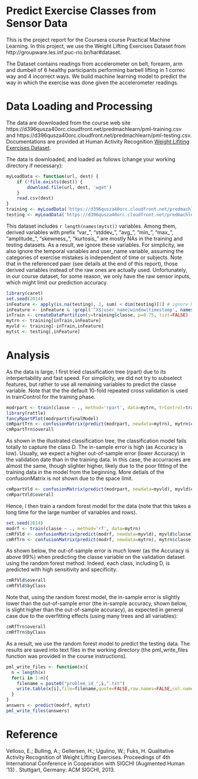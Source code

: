 Predict Exercise Classes from Sensor Data
======================================================
This is the project report for the Coursera course Practical Machine Learning.
In this project, we use the Weight Lifting Exercises Dataset from http://groupware.les.inf.puc-rio.br/har#dataset.

The Dataset contains readings from accelerometer on belt, forearm, arm and dumbell of 6 healthy participants performing barbell lifting in 1 correc way and 4 incorrect ways. We build machine learning model to predict the way in which the exercise was done given the accelerometer readings. 

# Data Loading and Processing
The data are downloaded from the course web site https://d396qusza40orc.cloudfront.net/predmachlearn/pml-training.csv and 
https://d396qusza40orc.cloudfront.net/predmachlearn/pml-testing.csv. Documentations are provided at Human Activity Recognition [Weight Lifiting Exercises Dataset](http://groupware.les.inf.puc-rio.br/har#dataset). 

The data is downloaded, and loaded as follows (change your working directory if necessary):

```r
myLoadData <- function(url, dest) {
	if (!file.exists(dest)) {
		download.file(url, dest, 'wget')
	}
	read.csv(dest)
}
training <- myLoadData('https://d396qusza40orc.cloudfront.net/predmachlearn/pml-training.csv', 'pml-training.csv')
testing <- myLoadData('https://d396qusza40orc.cloudfront.net/predmachlearn/pml-testing.csv', 'pml-testing.csv')
```

This dataset includes `r length(names(mytst))` variables. Among them, derived variables with prefix "var_", "stddev_", "avg_", "min_", "max_", "amplitude_", "skewness_", "kurtosis_" are mostly NAs in the training and testing datasets. As a result, we ignore these variables. For simplicity, we also ignore the temporal variables and user_name variable, assuming the categories of exercise mistakes is independent of time or subjects. Note that in the referenced paer (see details at the end of this report), those derived variables instead of the raw ones are actually used. Unfortunately, in our course dataset, for some reason, we only have the raw sensor inputs, which might limit our prediction accuracy.

<!--
We still have lots of variables, and would like to reduce them using feature selection

```r
# library(caret)
# set.seed(2014)
# inFeature <- apply(is.na(testing), 2, sum) < dim(testing)[1] # ignore NA only columns
# inFeature <- inFeature & !grepl('^X$|user_name|window|timestamp', names(testing))
# inSelection <- createDataPartition(y=training$classe, p=0.1, list=FALSE)
# mysel <- training[inSelection, inFeature]
# x <- mysel[,-53]
# y <- mysel[,53]
# myrfe <- rfe(x, y, rfeControl=control)
```
-->

```r
library(caret)
set.seed(2014)
inFeature <- apply(is.na(testing), 2, sum) < dim(testing)[1] # ignore NA only columns
inFeature <- inFeature & !grepl('^X$|user_name|window|timestamp', names(testing))
inTrain <- createDataPartition(y=training$classe, p=0.75, list=FALSE)
mytrn <- training[inTrain,inFeature]
myvld <- training[-inTrain,inFeature]
mytst <- testing[,inFeature]
```

# Analysis
As the data is large, I first tried classification tree (rpart) due to its interpertability and fast speed. For simplicity, we did not try to subselect features, but rather to use all remaining variables to predict the classe variable. Note that the the default 10-fold repeated cross validation is used in trainControl for the training phase. 

```r
modrpart <- train(classe ~ ., method='rpart', data=mytrn, trControl=trainControl(method='repeatedcv'))
library(rattle)
fancyRpartPlot(modrpart$finalModel)
cmRpartTrn <- confusionMatrix(predict(modrpart, newdata=mytrn), mytrn$classe)
cmRpartTrn$overall
```
As shown in the illustrated classification tree, the classification model fails totally to capture the class D. The in-sample error is high (as Accuracy is low). Usually, we expect a higher out-of-sample error (lower Accuracy) in the validation date than in the training data. In this case, the accurracies are almost the same, though slighter higher, likely due to the poor fitting of the training data in the model from the beginning. More detials of the confusionMatrix is not shown due to the space limit.


```r
cmRpartVld <- confusionMatrix(predict(modrpart, newdata=myvld), myvld$classe)
cmRpartVld$overall
```

Hence, I then train a random forest model for the data (note that this takes a long time for the large number of variables and rows).

```r
set.seed(2014)
modrf <- train(classe ~ ., method='rf', data=mytrn)
cmRfVld <- confusionMatrix(predict(modrf, newdata=myvld), myvld$classe)
cmRfTrn <- confusionMatrix(predict(modrf, newdata=mytrn), mytrn$classe)
```

As shown below, the out-of-sample error is much lower (as the Accuracy is above 99%) when predicting the classe variable on the validation dataset using the random forest method. Indeed, each class, including D, is predicted with high sensitivity and specificity.

```r
cmRfVld$overall
cmRfVld$byClass
```

Note that, using the random forest model, the in-sample error is slightly lower than the out-of-sample error (the in-sample accuracy, shown below, is slight higher than the out-of-sample accuracy), as expected in general case due to the overfitting effects (using many trees and all variables):
```r
cmRfTrn$overall
cmRfTrn$byClass
```

As a result, we use the random forest model to predict the testing data. The results are saved into text files in the working directory (the pml_write_files function was provided in the course instructions).

```r
pml_write_files <- function(x){
  n = length(x)
  for(i in 1:n){
    filename = paste0("problem_id_",i,".txt")
    write.table(x[i],file=filename,quote=FALSE,row.names=FALSE,col.names=FALSE)
  }
}
answers <- predict(modrf, mytst)
pml_write_files(answers)
```

# Reference
Velloso, E.; Bulling, A.; Gellersen, H.; Ugulino, W.; Fuks, H. Qualitative Activity Recognition of Weight Lifting Exercises. Proceedings of 4th International Conference in Cooperation with SIGCHI (Augmented Human '13) . Stuttgart, Germany: ACM SIGCHI, 2013.

